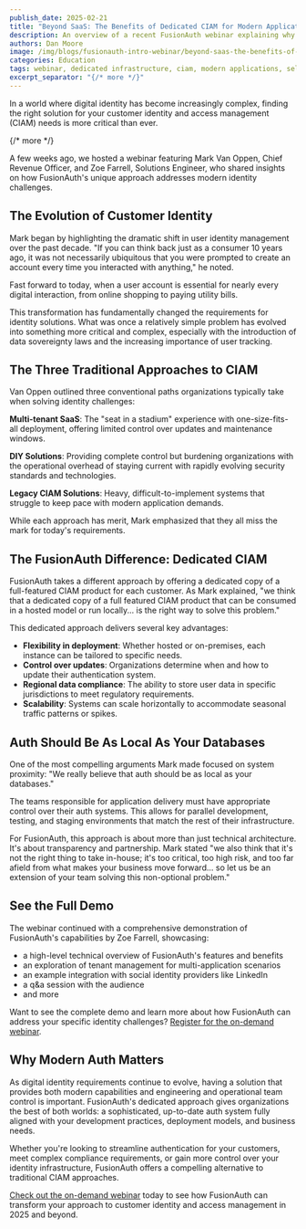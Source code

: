 ```yaml
---
publish_date: 2025-02-21
title: "Beyond SaaS: The Benefits of Dedicated CIAM for Modern Applications"
description: An overview of a recent FusionAuth webinar explaining why dedicated infrastructure for your CIAM solution is the right answer in 2025.
authors: Dan Moore
image: /img/blogs/fusionauth-intro-webinar/beyond-saas-the-benefits-of-dedicated-ciam.png
categories: Education
tags: webinar, dedicated infrastructure, ciam, modern applications, self-hosted, video, single-tenant, downloadable
excerpt_separator: "{/* more */}"
---
```


In a world where digital identity has become increasingly complex, finding the right solution for your customer identity and access management (CIAM) needs is more critical than ever. 

{/* more */} 

A few weeks ago, we hosted a webinar featuring Mark Van Oppen, Chief Revenue Officer, and Zoe Farrell, Solutions Engineer, who shared insights on how FusionAuth's unique approach addresses modern identity challenges.

## The Evolution of Customer Identity

Mark began by highlighting the dramatic shift in user identity management over the past decade. "If you can think back just as a consumer 10 years ago, it was not necessarily ubiquitous that you were prompted to create an account every time you interacted with anything," he noted. 

Fast forward to today, when a user account is essential for nearly every digital interaction, from online shopping to paying utility bills.

This transformation has fundamentally changed the requirements for identity solutions. What was once a relatively simple problem has evolved into something more critical and complex, especially with the introduction of data sovereignty laws and the increasing importance of user tracking.

## The Three Traditional Approaches to CIAM

Van Oppen outlined three conventional paths organizations typically take when solving identity challenges:

**Multi-tenant SaaS**: The "seat in a stadium" experience with one-size-fits-all deployment, offering limited control over updates and maintenance windows.

**DIY Solutions**: Providing complete control but burdening organizations with the operational overhead of staying current with rapidly evolving security standards and technologies.

**Legacy CIAM Solutions**: Heavy, difficult-to-implement systems that struggle to keep pace with modern application demands.

While each approach has merit, Mark emphasized that they all miss the mark for today's requirements.

## The FusionAuth Difference: Dedicated CIAM

FusionAuth takes a different approach by offering a dedicated copy of a full-featured CIAM product for each customer. As Mark explained, "we think that a dedicated copy of a full featured CIAM product that can be consumed in a hosted model or run locally... is the right way to solve this problem."

This dedicated approach delivers several key advantages:

- **Flexibility in deployment**: Whether hosted or on-premises, each instance can be tailored to specific needs.
- **Control over updates**: Organizations determine when and how to update their authentication system.
- **Regional data compliance**: The ability to store user data in specific jurisdictions to meet regulatory requirements.
- **Scalability**: Systems can scale horizontally to accommodate seasonal traffic patterns or spikes.

## Auth Should Be As Local As Your Databases

One of the most compelling arguments Mark made focused on system proximity: "We really believe that auth should be as local as your databases."

The teams responsible for application delivery must have appropriate control over their auth systems. This allows for parallel development, testing, and staging environments that match the rest of their infrastructure.

For FusionAuth, this approach is about more than just technical architecture. It's about transparency and partnership. Mark stated "we also think that it's not the right thing to take in-house; it's too critical, too high risk, and too far afield from what makes your business move forward... so let us be an extension of your team solving this non-optional problem."

## See the Full Demo

The webinar continued with a comprehensive demonstration of FusionAuth's capabilities by Zoe Farrell, showcasing:

- a high-level technical overview of FusionAuth's features and benefits
- an exploration of tenant management for multi-application scenarios
- an example integration with social identity providers like LinkedIn
- a q&a session with the audience
- and more

Want to see the complete demo and learn more about how FusionAuth can address your specific identity challenges? [Register for the on-demand webinar](/video/fusionauth-the-most-customizable-auth-solution-on-the-market).

## Why Modern Auth Matters

As digital identity requirements continue to evolve, having a solution that provides both modern capabilities and engineering and operational team control is important. FusionAuth's dedicated approach gives organizations the best of both worlds: a sophisticated, up-to-date auth system fully aligned with your development practices, deployment models, and business needs.

Whether you're looking to streamline authentication for your customers, meet complex compliance requirements, or gain more control over your identity infrastructure, FusionAuth offers a compelling alternative to traditional CIAM approaches.

[Check out the on-demand webinar](/video/fusionauth-the-most-customizable-auth-solution-on-the-market) today to see how FusionAuth can transform your approach to customer identity and access management in 2025 and beyond.
